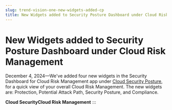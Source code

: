 ```yaml
---
slug: trend-vision-one-new-widgets-added-cp
title: New Widgets added to Security Posture Dashboard under Cloud Risk Management
---
```

# New Widgets added to Security Posture Dashboard under Cloud Risk Management

December 4, 2024—We've added four new widgets in the Security Dashboard for Cloud Risk Management app under [Cloud Security Posture](https://docs.trendmicro.com/en-us/documentation/article/trend-vision-one-cloud-overview-dashboard), for a quick view of your overall Cloud Risk Management. The new widgets are: Protection, Potential Attack Path, Security Posture, and Compliance.

**Cloud SecurityCloud Risk Management**
:::
